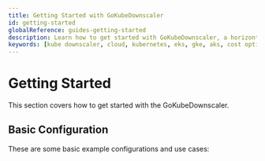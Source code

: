 ```yaml
---
title: Getting Started with GoKubeDownscaler
id: getting-started
globalReference: guides-getting-started
description: Learn how to get started with GoKubeDownscaler, a horizontal autoscaler for cost optimization.
keywords: [kube downscaler, cloud, kubernetes, eks, gke, aks, cost optimization]
---
```



# Getting Started

This section covers how to get started with the GoKubeDownscaler.

## Basic Configuration

These are some basic example configurations and use cases:

<DocCardList />

